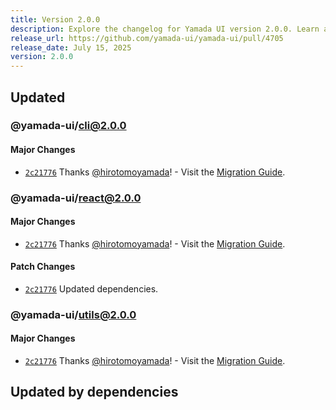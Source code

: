 ```yaml
---
title: Version 2.0.0
description: Explore the changelog for Yamada UI version 2.0.0. Learn about the latest features, bug fixes, and improvements.
release_url: https://github.com/yamada-ui/yamada-ui/pull/4705
release_date: July 15, 2025
version: 2.0.0
---
```


## Updated

### @yamada-ui/cli@2.0.0

#### Major Changes

- [`2c21776`](https://github.com/yamada-ui/yamada-ui/commit/2c217768cd7b50f447831bd8e778fe74675b1598) Thanks [@hirotomoyamada](https://github.com/hirotomoyamada)! - Visit the [Migration Guide](https://yamada-ui.com/docs/get-started/migration).

### @yamada-ui/react@2.0.0

#### Major Changes

- [`2c21776`](https://github.com/yamada-ui/yamada-ui/commit/2c217768cd7b50f447831bd8e778fe74675b1598) Thanks [@hirotomoyamada](https://github.com/hirotomoyamada)! - Visit the [Migration Guide](https://yamada-ui.com/docs/get-started/migration).

#### Patch Changes

- [`2c21776`](https://github.com/yamada-ui/yamada-ui/commit/2c217768cd7b50f447831bd8e778fe74675b1598) Updated dependencies.

### @yamada-ui/utils@2.0.0

#### Major Changes

- [`2c21776`](https://github.com/yamada-ui/yamada-ui/commit/2c217768cd7b50f447831bd8e778fe74675b1598) Thanks [@hirotomoyamada](https://github.com/hirotomoyamada)! - Visit the [Migration Guide](https://yamada-ui.com/docs/get-started/migration).

## Updated by dependencies
